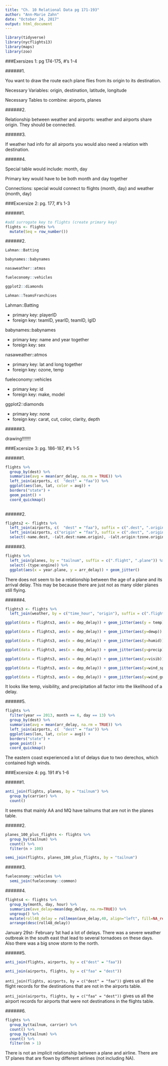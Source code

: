 ```yaml
---
title: "Ch. 10 Relational Data pg 171-193"
author: "Ann-Marie Zahn"
date: "October 24, 2017"
output: html_document
---
```


```r
library(tidyverse)
library(nycflights13)
library(maps)
library(zoo)
```

###Exersizes 1: pg 174-175, #'s 1-4

######1.

You want to draw the route each plane flies from its origin to its destination.

Necessary Variables: origin, destination, latitude, longitude 

Necessary Tables to combine: airports, planes

######2.

Relationship between weather and airports: weather and airports share origin. They should be connected.

######3.

If weather had info for all airports you would also need a relation with destination.

######4.

Special table would include: month, day

Primary key would have to be both month and day together

Connections: special would connect to flights (month, day) and weather (month, day)

###Excersize 2: pg. 177, #'s 1-3

######1. 

```r

#add surrogate key to flights (create primary key)
flights <- flights %>%
  mutate(Seq = row_number())

```

######2.

```r

Lahman::Batting

babynames::babynames

nasaweather::atmos

fueleconomy::vehicles

ggplot2::diamonds

Lahman::TeamsFranchises

```

Lahman::Batting

* primary key: playerID
* foreign key: teamID, yearID, teamID, lgID

babynames::babynames

* primary key: name and year together
* foreign key: sex

nasaweather::atmos

* primary key: lat and long together
* foreign key: ozone, temp

fueleconomy::vehicles

* primary key: id
* foreign key: make, model

ggplot2::diamonds

* primary key: none
* foreign key: carat, cut, color, clarity, depth

######3. 

drawing!!!!!!!

###Excersize 3: pg. 186-187, #'s 1-5

######1. 

```r

flights %>%
  group_by(dest) %>%
  summarise(avg = mean(arr_delay, na.rm = TRUE)) %>%
  left_join(airports, c(  "dest" = "faa")) %>%
  ggplot(aes(lon, lat, color = avg)) +
  borders("state") +
  geom_point() +
  coord_quickmap()
    
```

######2. 

```r

flights2 <- flights %>%
  left_join(airports, c(  "dest" = "faa"), suffix = c(".dest", ".origin")) %>%
  left_join(airports, c("origin" = "faa"), suffix = c(".dest", ".origin")) %>%
  select(-name.dest, -(alt.dest:name.origin), -(alt.origin:tzone.origin))

```

######3. 

```r

flights %>%
  left_join(planes, by = "tailnum", suffix = c(".flight", ".plane")) %>%
  select(-(type:engine)) %>%
  ggplot(aes(x = year.plane, y = arr_delay)) + geom_jitter()

```

There does not seem to be a relationship between the age of a plane and its arrival delay. This may be because there are just not as many older planes still flying.

######4. 

```r

flights3 <- flights %>%
  left_join(weather, by = c("time_hour", "origin"), suffix = c(".flight", ".weather"))

ggplot(data = flights3, aes(x = dep_delay)) + geom_jitter(aes(y = temp)) 

ggplot(data = flights3, aes(x = dep_delay)) + geom_jitter(aes(y=dewp))

ggplot(data = flights3, aes(x = dep_delay)) + geom_jitter(aes(y=humid))

ggplot(data = flights3, aes(x = dep_delay)) + geom_jitter(aes(y=precip))

ggplot(data = flights3, aes(x = dep_delay)) + geom_jitter(aes(y=visib))

ggplot(data = flights3, aes(x = dep_delay)) + geom_jitter(aes(y=wind_speed))

ggplot(data = flights3, aes(x = dep_delay)) + geom_jitter(aes(y=wind_gust))

```

It looks like temp, visibility, and precipitation all factor into the likelihood of a delay.

######5. 

```r

flights %>%
  filter(year == 2013, month == 6, day == 13) %>%
  group_by(dest) %>%
  summarise(avg = mean(arr_delay, na.rm = TRUE)) %>%
  left_join(airports, c(  "dest" = "faa")) %>%
  ggplot(aes(lon, lat, color = avg)) +
  borders("state") +
  geom_point() +
  coord_quickmap()

```

The eastern coast experienced a lot of delays due to two derechos, which contained high winds. 

###Excersize 4: pg. 191 #'s 1-6

######1. 

```r

anti_join(flights, planes, by = "tailnum") %>%
  group_by(carrier) %>%
  count() 

```

It seems that mainly AA and MQ have tailnums that are not in the planes table.

######2. 

```r

planes_100_plus_flights <- flights %>%
  group_by(tailnum) %>%
  count() %>%
  filter(n > 100)

semi_join(flights, planes_100_plus_flights, by = "tailnum")

```

######3. 

```r

fueleconomy::vehicles %>%
  semi_join(fueleconomy::common)

```

######4. 

```r

flights4 <- flights %>% 
  group_by(month, day, hour) %>% 
  summarize(ave_delay=mean(dep_delay, na.rm=TRUE)) %>% 
  ungroup() %>% 
  mutate(roll48_delay = rollmean(ave_delay,40, align="left", fill=NA_real_)) %>%
  arrange(desc(roll48_delay))

```

January 29st- February 1st had a lot of delays. There was a severe weather outbreak in the south east that lead to several tornadoes on these days. Also there was a big snow storm to the north. 

######5. 

```r

anti_join(flights, airports, by = c("dest" = "faa"))

anti_join(airports, flights, by = c("faa" = "dest"))

```

`anti_join(flights, airports, by = c("dest" = "faa"))` gives us all the flight records for the destinations that are not in the airports table.

`anti_join(airports, flights, by = c("faa" = "dest"))` gives us all the airport records for airports that were not destinations in the flights table.

######6. 

```r

flights %>%
  group_by(tailnum, carrier) %>%
  count() %>%
  group_by(tailnum) %>%
  count() %>%
  filter(nn > 1)

```

There is not an implicit relationship between a plane and airline. There are 17 planes that are flown by different airlines (not including NA). 